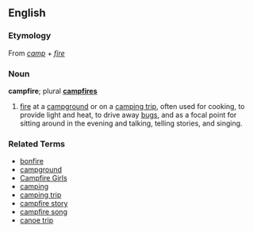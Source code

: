 ==English==
===Etymology===
From ''[[camp]]'' + ''[[fire]]''

===Noun===
'''campfire'''; plural '''[[campfires]]'''

# [[fire]] at a [[campground]] or on a [[camping trip]], often used for cooking, to provide light and heat, to drive away [[bugs]], and as a focal point for sitting around in the evening and talking, telling stories, and singing.

===Related Terms===
*[[bonfire]]
*[[campground]]
*[[Campfire Girls]]
*[[camping]]
*[[camping trip]]
*[[campfire story]]
*[[campfire song]]
*[[canoe trip]]
